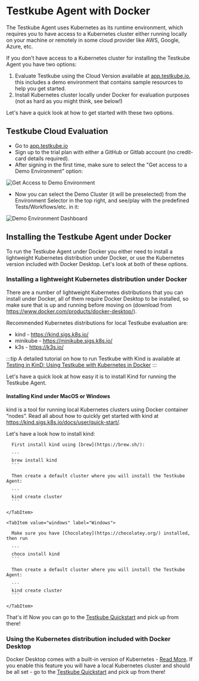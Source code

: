 
# Testkube Agent with Docker

The Testkube Agent uses Kubernetes as its runtime environment, which requires you to have access to a Kubernetes cluster either
running locally on your machine or remotely in some cloud provider like AWS, Google, Azure, etc.

If you don't have access to a Kubernetes cluster for installing the Testkube Agent you have two options:

1. Evaluate Testkube using the Cloud Version available at [app.testkube.io](https://app.testkube.io), this includes a demo environment that contains sample resources to help you get started.
2. Install Kubernetes cluster locally under Docker for evaluation purposes (not as hard as you might think, see below!)

Let's have a quick look at how to get started with these two options.

## Testkube Cloud Evaluation

- Go to [app.testkube.io](https://app.testkube.io)
- Sign up to the trial plan with either a GitHub or Gitlab account (no credit-card details required).
- After signing in the first time, make sure to select the "Get access to a Demo Environment" option:

![Get Access to Demo Environment](images/get-access-to-demo-env.png)

- Now you can select the Demo Cluster (it will be preselected) from the Environment Selector in the top right, and see/play with the predefined Tests/Workflows/etc. in it:

![Demo Environment Dashboard](images/demo-env-dashboard.png)

## Installing the Testkube Agent under Docker

To run the Testkube Agent under Docker you either need to install a lightweight Kubernetes distribution under Docker, or use
the Kubernetes version included with Docker Desktop. Let's look at both of these options.

### Installing a lightweight Kubernetes distribution under Docker

There are a number of lightweight Kubernetes distributions that you can install under Docker, all of them require
Docker Desktop to be installed, so make sure that is up and running before moving on (download from https://www.docker.com/products/docker-desktop/).

Recommended Kubernetes distributions for local Testkube evaluation are:

- kind - https://kind.sigs.k8s.io/
- minikube - https://minikube.sigs.k8s.io/
- k3s - https://k3s.io/

:::tip
A detailed tutorial on how to run Testkube with Kind is available at [Testing in KinD: Using Testkube with Kubernetes in Docker](https://testkube.io/learn/testing-in-kind-using-testkube-with-kubernetes-in-docker)
:::

Let's have a quick look at how easy it is to install Kind for running the Testkube Agent.

#### Installing Kind under MacOS or Windows

kind is a tool for running local Kubernetes clusters using Docker container “nodes”. Read all about how to quickly get
started with kind at https://kind.sigs.k8s.io/docs/user/quick-start/.

Let's have a look how to install kind:

  <Tabs groupId="dashboard-cli">
    <TabItem value="macos" label="MacOS" default>


      First install kind using [brew](https://brew.sh/):

      ```
      brew install kind
      ```

      Then create a default cluster where you will install the Testkube Agent:

      ```
      kind create cluster
      ```

    </TabItem>

    <TabItem value="windows" label="Windows">

      Make sure you have [Chocolatey](https://chocolatey.org/) installed, then run

      ```
      choco install kind
      ```

      Then create a default cluster where you will install the Testkube Agent:

      ```
      kind create cluster
      ```

    </TabItem>
  </Tabs>


That's it! Now you can go to the [Testkube Quickstart][install-with-cli] and pick up from there!

[install-with-cli]: /articles/install/install-with-cli

### Using the Kubernetes distribution included with Docker Desktop

Docker Desktop comes with a built-in version of Kubernetes - [Read More](https://docs.docker.com/desktop/kubernetes/).
If you enable this feature you will have a local Kubernetes cluster and should be all set - go to the [Testkube Quickstart][install-with-cli] and pick up from there!


